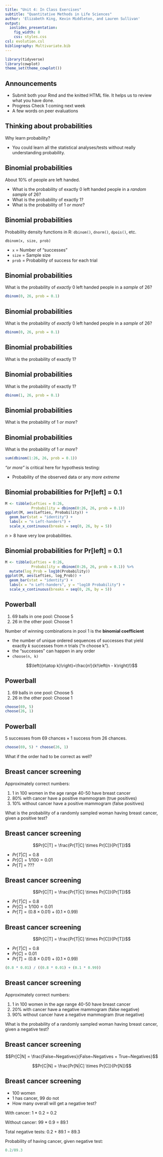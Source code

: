 ```yaml
---
title: "Unit 4: In Class Exercises"
subtitle: "Quantitative Methods in Life Sciences"
author: 'Elizabeth King, Kevin Middleton, and Lauren Sullivan'
output:
  ioslides_presentation:
    fig_width: 8
    css: styles.css
csl: evolution.csl
bibliography: Multivariate.bib
---
```


```r
library(tidyverse)
library(cowplot)
theme_set(theme_cowplot())
```


## Announcements

- Submit both your Rmd and the knitted HTML file. It helps us to review what you have done.
- Progress Check 1 coming next week
- A few words on peer evaluations


## Thinking about probabilities

Why learn probability?

- You could learn all the statistical analyses/tests without really understanding probability.


## Binomial probabilities

About 10% of people are left handed.

- What is the probability of exactly 0 left handed people in a *random sample* of 26?
- What is the probability of exactly 1?
- What is the probability of 1 *or more*?


## Binomial probabilities

Probability density functions in R: `dbinom()`, `dnorm()`, `dpois()`, etc.

`dbinom(x, size, prob)`

- `x` = Number of "successes"
- `size` = Sample size
- `prob` = Probability of success for each trial


## Binomial probabilities

What is the probability of *exactly* 0 left handed people in a *sample* of 26?

```r
dbinom(0, 26, prob = 0.1)
```


## Binomial probabilities

What is the probability of *exactly* 0 left handed people in a *sample* of 26?

```r
dbinom(0, 26, prob = 0.1)
```


## Binomial probabilities

What is the probability of exactly 1?


## Binomial probabilities

What is the probability of exactly 1?

```r
dbinom(1, 26, prob = 0.1)
```


## Binomial probabilities

What is the probability of 1 *or more*?


## Binomial probabilities

What is the probability of 1 *or more*?

```r
sum(dbinom(1:26, 26, prob = 0.1))
```

*"or more"* is critical here for hypothesis testing:

- Probability of the observed data or any *more extreme*


## Binomial probabilities for Pr[left] = 0.1

```r
M <- tibble(Lefties = 0:26,
            Probability = dbinom(0:26, 26, prob = 0.1))
ggplot(M, aes(Lefties, Probability)) + 
  geom_bar(stat = "identity") +
  labs(x = "n Left-handers") +
  scale_x_continuous(breaks = seq(0, 26, by = 5))
```

$n > 8$ have very low probabilities.


## Binomial probabilities for Pr[left] = 0.1

```r
M <- tibble(Lefties = 0:26,
            Probability = dbinom(0:26, 26, prob = 0.1)) %>% 
  mutate(log_Prob = log10(Probability))
ggplot(M, aes(Lefties, log_Prob)) + 
  geom_bar(stat = "identity") +
  labs(x = "n Left-handers", y = "log10 Probability") +
  scale_x_continuous(breaks = seq(0, 26, by = 5))
```


## Powerball

1. 69 balls in one pool: Choose 5
1. 26 in the other pool: Choose 1

Number of winning combinations in pool 1 is the **binomial coefficient**

- the number of unique ordered sequences of successes that yield exactly $k$ successes from $n$ trials ("n choose k").
- the "successes" can happen in any order
- `choose(n, k)`

$$\left({n\atop k}\right)=\frac{n!}{k!\left(n - k\right)!}$$


## Powerball

1. 69 balls in one pool: Choose 5
1. 26 in the other pool: Choose 1

```r
choose(69, 5)
choose(26, 1)
```


## Powerball

5 successes from 69 chances $\times$ 1 success from 26 chances.

```r
choose(69, 5) * choose(26, 1)
```

What if the order had to be correct as well?


## Breast cancer screening

Approximately correct numbers:

1. 1 in 100 women in the age range 40-50 have breast cancer
2. 80% with cancer have a positive mammogram (true positives)
3. 10% without cancer have a positive mammogram (false positives)

What is the probability of a randomly sampled woman having breast cancer, given a positive test?


## Breast cancer screening

$$Pr[C|T] = \frac{Pr[T|C] \times Pr[C]}{Pr[T]}$$

- $Pr[T|C] = 0.8$
- $Pr[C] = 1/100 = 0.01$
- $Pr[T]$ = ???


## Breast cancer screening

$$Pr[C|T] = \frac{Pr[T|C] \times Pr[C]}{Pr[T]}$$

- $Pr[T|C] = 0.8$
- $Pr[C] = 1/100 = 0.01$
- $Pr[T] = (0.8 \times 0.01) + (0.1 \times 0.99)$


## Breast cancer screening

$$Pr[C|T] = \frac{Pr[T|C] \times Pr[C]}{Pr[T]}$$

- $Pr[T|C] = 0.8$
- $Pr[C] = 0.01$
- $Pr[T] = (0.8 \times 0.01) + (0.1 \times 0.99)$

```r
(0.8 * 0.01) / ((0.8 * 0.01) + (0.1 * 0.99))
```


## Breast cancer screening

Approximately correct numbers:

1. 1 in 100 women in the age range 40-50 have breast cancer
2. 20% with cancer have a negative mammogram (false negative)
3. 90% without cancer have a negative mammogram (true negative)

What is the probability of a randomly sampled woman having breast cancer, given a negative test?

## Breast cancer screening

$$Pr[C|N] = \frac{False~Negatives}{False~Negatives + True~Negatives}$$

$$Pr[C|N] = \frac{Pr[N|C] \times Pr[C]}{Pr[N]}$$

## Breast cancer screening

- 100 women
- 1 has cancer, 99 do not
- How many overall will get a negative test?

With cancer: 1 * 0.2 = 0.2


Without cancer: 99 * 0.9 = 89.1


Total negative tests: 0.2 + 89.1 = 89.3

Probability of having cancer, given negative test: 
```r
0.2/89.3
```

